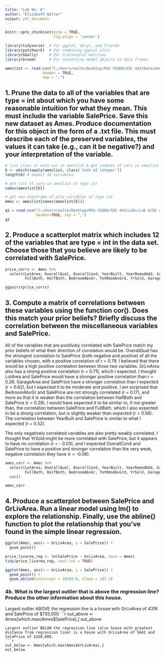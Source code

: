 ---
title: "Lab No. 6"
author: "Elizabeth Walter"
output: pdf_document
---

```{r setup, include=TRUE}
knitr::opts_chunk$set(echo = TRUE,
                      fig.align = 'center')
```

```{r, warning=FALSE, message=FALSE}
library(tidyverse)  # For ggplot, dplyr, and friends
library(patchwork)  # For combining ggplot plots
library(GGally)     # For scatterplot matrices
library(broom)      # For converting model objects to data frames

ameslist <- read.csv("C:/Users/walte/Desktop/MSU SSQDA/SSC 442/Data/ames.csv",
                 header = TRUE,
                 sep = ",")
```
## 1. Prune the data to all of the variables that are type = int about which you have some reasonable intuition for what they mean. This must include the variable SalePrice. Save this new dataset as Ames. Produce documentation for this object in the form of a .txt file. This must describe each of the preserved variables, the values it can take (e.g., can it be negative?) and your interpretation of the variable.

```{r q1}
# list class of each var in ameslist & get indexes of vars in ameslist where class = int
b <- which(sapply(ameslist, class) %in% c('integer'))
length(b) # expect 38 variables

# get list of vars in ameslist of type int
names(ameslist[b])

# get new dataframe of only variables of type int
Ames <- ameslist[names(ameslist[b])]

q1 = read.csv("C:/Users/walte/Desktop/MSU SSQDA/SSC 442/Labs/Lab 6/Q1 documentation", 
              header=TRUE, sep = ",")
q1
```


\newpage
## 2. Produce a scatterplot matrix which includes 12 of the variables that are type = int in the data set. Choose those that you believe are likely to be correlated with SalePrice.

```{r q2}
price_corrs <- Ames %>%
  select(LotArea, OverallQual, OverallCond, YearBuilt, YearRemodAdd, GrLivArea, 
         FullBath, HalfBath, BedroomAbvGr, TotRmsAbvGrd, YrSold, GarageArea, SalePrice)

ggpairs(price_corrs)
```

\newpage
## 3. Compute a matrix of correlations between these variables using the function cor(). Does this match your prior beliefs? Briefly discuss the correlation between the miscellaneous variables and SalePrice.

All of the variables that are positively correlated with SalePrice match my prior beliefs of what their direction of correlation would be. OverallQual has the strongest correlation to SalePrice (both negative and positive) of all the variables chosen, with a positive correlation of r = 0.79. I believed that there would be a high positive correlation between those two variables. GrLivArea also has a strong positive correlation (r = 0.71), which I expected. I thought LotArea and SalePrice would have a stronger positive correlation than r = 0.26. GarageArea and SalePrice have a stronger correlation than I expected (r = 0.62), but I expected it to be moderate and positive. I am surprised that BedroomAbvGr and SalePrice are not strongly correlated (r = 0.17), and more so that it is weaker than the correlation between HalfBath and SalePrice (r = 0.28). I would have expected it to be similar to, if not greater than, the correlation between SalePrice and FullBath, which I also expected to be a strong correlation, but is slightly weaker than expected (r = 0.56). The correlation between YearBuilt and SalePrice is similar to what I expected (r = 0.52).

The only negatively correlated variables are also pretty weakly correlated. I thought that YrSold might be more correlated with SalePrice, but it appears to have no correlation (r = - 0.03), and I expected OverallCond and SalePrice to have a positive and stronger correlation than the very weak, negative correlation they have (r = -0.08).
```{r q3}
ames_corr <- Ames %>%
  select(LotArea, OverallQual, OverallCond, YearBuilt, YearRemodAdd, GrLivArea, 
         FullBath, HalfBath, BedroomAbvGr, TotRmsAbvGrd, YrSold, GarageArea, SalePrice) %>%
  cor()

ames_corr
```

\newpage
## 4. Produce a scatterplot between SalePrice and GrLivArea. Run a linear model using lm() to explore the relationship. Finally, use the abline() function to plot the relationship that you’ve found in the simple linear regression.

```{r q4}
ggplot(Ames, aes(x = GrLivArea, y = SalePrice)) +
  geom_point()
```

```{r }
price_livarea_reg <- lm(SalePrice ~ GrLivArea, data = Ames)
tidy(price_livarea_reg, conf.int = TRUE)
```

```{r }
ggplot(Ames, aes(x = GrLivArea, y = SalePrice)) +
  geom_point() +
  geom_abline(intercept = 18569.0, slope = 107.1)
```

### 4b. What is the largest outlier that is above the regression line? Produce the other information about this house.

Largest outlier ABOVE the regression line is a house with GrLivArea of 4316 and SalePrice of $755,000
```{r }
out_above <- Ames[which.max(Ames$SalePrice),]
out_above
```
Largest outlier BELOW the regression line (also house with greatest distance from regression line) is a house with GrLivArea of 5642 and SalePrice of $160,000.
```{r }
out_below <- Ames[which.max(Ames$GrLivArea),]
out_below
```
